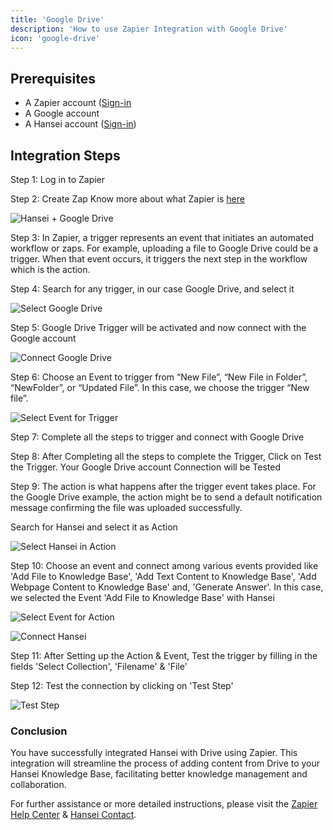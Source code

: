 ```yaml
---
title: 'Google Drive'
description: 'How to use Zapier Integration with Google Drive'
icon: 'google-drive'
---
```

## Prerequisites

- A Zapier account ([Sign-in]((https://zapier.com/sign-up?utm_adgroup=brand_existing&gclid=CjwKCAiAjrarBhAWEiwA2qWdCGW11lcQCuGxav7Rwok_QPsNlNLmN_SPBZg-3-0tpJP_n5DdQorAsxoCPaoQAvD_BwE&utm_medium=cpc&utm_term=zapier%20account&gad_source=1&utm_content=1007808&utm_source=google&utm_campaign=gaw-gbl-nua-search-brand-remarketing))
- A Google account
- A Hansei account ([Sign-in](https://hansei.app/login))

## Integration Steps

Step 1: Log in to Zapier 

Step 2: Create Zap 
Know more about what Zapier is [here](https://help.zapier.com/hc/en-us/articles/8496181725453-Learn-key-concepts-in-Zapier#01H8C8M007K6JTQYNV97BV3ED3)

<img
  src="/images/drive/1.png"
  alt="Hansei + Google Drive"
/>

Step 3: In Zapier, a trigger represents an event that initiates an automated workflow or zaps. For example, uploading a file to Google Drive could be a trigger. When that event occurs, it triggers the next step in the workflow which is the action.

Step 4: Search for any trigger, in our case Google Drive, and select it 

<img
  src="/images/drive/2.png"
  alt="Select Google Drive"
/>

Step 5: Google Drive Trigger will be activated and now connect with the Google account

<img
  src="/images/drive/3.png"
  alt="Connect Google Drive"
/>

Step 6: Choose an Event to trigger from “New File”, “New File in Folder”, “NewFolder”, or “Updated File”. In this case, we choose the trigger “New file”.

<img
  src="/images/drive/4.png"
  alt="Select Event for Trigger"
/>

Step 7: Complete all the steps to trigger and connect with Google Drive

Step 8: After Completing all the steps to complete the Trigger, Click on Test the Trigger. Your Google Drive account Connection will be Tested

Step 9: The action is what happens after the trigger event takes place. For the Google Drive example, the action might be to send a default notification message confirming the file was uploaded successfully.

Search for Hansei and select it as Action

<img
  src="/images/drive/5.png"
  alt="Select Hansei in Action"
/>

Step 10: Choose an event and connect among various events provided like 'Add File to Knowledge Base', 'Add Text Content to Knowledge Base', 'Add Webpage Content to Knowledge Base' and, 'Generate Answer'. In this case, we selected the Event 'Add File to Knowledge Base' with Hansei 

<img
  src="/images/drive/6.png"
  alt="Select Event for Action"
/>

<img
  src="/images/drive/7.png"
  alt="Connect Hansei"
/>

Step 11: After Setting up the Action & Event, Test the trigger by filling in the fields 'Select Collection', 'Filename' & 'File'

Step 12: Test the connection by clicking on 'Test Step'

<img
  src="/images/drive/8.png"
  alt="Test Step"
/>

### Conclusion

You have successfully integrated Hansei with Drive using Zapier. This integration will streamline the process of adding content from Drive to your Hansei Knowledge Base, facilitating better knowledge management and collaboration.

For further assistance or more detailed instructions, please visit the 
[Zapier Help Center](https://zapier.com/help/) & 
[Hansei Contact](https://hansei.app/contact).
